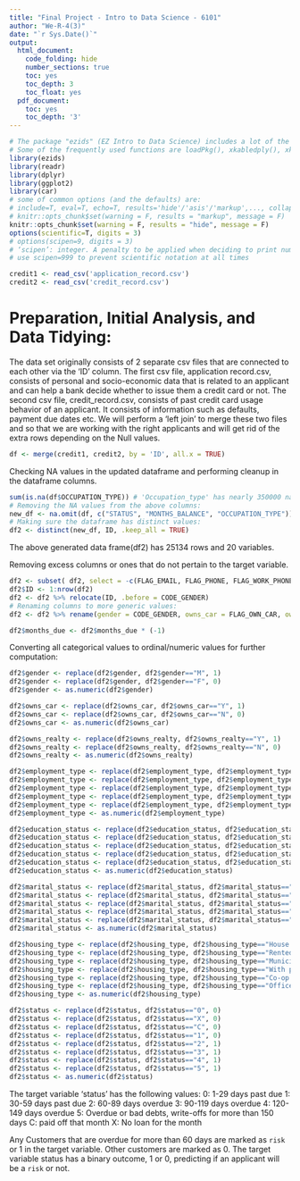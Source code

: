 ```yaml
---
title: "Final Project - Intro to Data Science - 6101"
author: "We-R-4(3)"
date: "`r Sys.Date()`"
output:
  html_document:
    code_folding: hide
    number_sections: true
    toc: yes
    toc_depth: 3
    toc_float: yes
  pdf_document:
    toc: yes
    toc_depth: '3'
---
```


```r
# The package "ezids" (EZ Intro to Data Science) includes a lot of the helper functions we developed for the course. 
# Some of the frequently used functions are loadPkg(), xkabledply(), xkablesummary(), uzscale(), etc.
library(ezids)
library(readr)
library(dplyr)
library(ggplot2)
library(car)
# some of common options (and the defaults) are: 
# include=T, eval=T, echo=T, results='hide'/'asis'/'markup',..., collapse=F, warning=T, message=T, error=T, cache=T, fig.width=6, fig.height=4, fig.dim=c(6,4) #inches, fig.align='left'/'center','right', 
# knitr::opts_chunk$set(warning = F, results = "markup", message = F)
knitr::opts_chunk$set(warning = F, results = "hide", message = F)
options(scientific=T, digits = 3) 
# options(scipen=9, digits = 3) 
# ‘scipen’: integer. A penalty to be applied when deciding to print numeric values in fixed or exponential notation.  Positive values bias towards fixed and negative towards scientific notation: fixed notation will be preferred unless it is more than ‘scipen’ digits wider.
# use scipen=999 to prevent scientific notation at all times
```

```r
credit1 <- read_csv('application_record.csv')
credit2 <- read_csv('credit_record.csv')
```

# Preparation, Initial Analysis, and Data Tidying:

The data set originally consists of 2 separate csv files that are connected to each other via the 'ID' column. The first csv file, application record.csv, consists of personal and socio-economic data that is related to an applicant and can help a bank decide whether to issue them a credit card or not. The second csv file, credit_record.csv, consists of past credit card usage behavior of an applicant. It consists of information such as defaults, payment due dates etc. We will perform a 'left join' to merge these two files and so that we are working with the right applicants and will get rid of the extra rows depending on the Null values. 

```r
df <- merge(credit1, credit2, by = 'ID', all.x = TRUE)
```

Checking NA values in the updated dataframe and performing cleanup in the dataframe columns. 

```r
sum(is.na(df$OCCUPATION_TYPE)) # 'Occupation_type' has nearly 350000 na values in the original dataframe, along with 'Status' and 'months_balance'.
# Removing the NA values from the above columns:
new_df <- na.omit(df, c("STATUS", "MONTHS_BALANCE", "OCCUPATION_TYPE"))
# Making sure the dataframe has distinct values: 
df2 <- distinct(new_df, ID, .keep_all = TRUE)

```
The above generated data frame(df2) has 25134 rows and 20 variables. 

Removing excess columns or ones that do not pertain to the target variable. 

```r
df2 <- subset( df2, select = -c(FLAG_EMAIL, FLAG_PHONE, FLAG_WORK_PHONE, DAYS_EMPLOYED, DAYS_BIRTH, ID, OCCUPATION_TYPE))
df2$ID <- 1:nrow(df2)
df2 <- df2 %>% relocate(ID, .before = CODE_GENDER)
# Renaming columns to more generic values:
df2 <- df2 %>% rename(gender = CODE_GENDER, owns_car = FLAG_OWN_CAR, owns_realty = FLAG_OWN_REALTY, children = CNT_CHILDREN, total_income = AMT_INCOME_TOTAL, employment_type = NAME_INCOME_TYPE, education_status = NAME_EDUCATION_TYPE, marital_status = NAME_FAMILY_STATUS, housing_type = NAME_HOUSING_TYPE, owns_mobile = FLAG_MOBIL, family_members = CNT_FAM_MEMBERS, months_due = MONTHS_BALANCE, status = STATUS)

df2$months_due <- df2$months_due * (-1)

```

Converting all categorical values to ordinal/numeric values for further computation:


```r
df2$gender <- replace(df2$gender, df2$gender=="M", 1)
df2$gender <- replace(df2$gender, df2$gender=="F", 0)
df2$gender <- as.numeric(df2$gender)

df2$owns_car <- replace(df2$owns_car, df2$owns_car=="Y", 1)
df2$owns_car <- replace(df2$owns_car, df2$owns_car=="N", 0)
df2$owns_car <- as.numeric(df2$owns_car)

df2$owns_realty <- replace(df2$owns_realty, df2$owns_realty=="Y", 1)
df2$owns_realty <- replace(df2$owns_realty, df2$owns_realty=="N", 0)
df2$owns_realty <- as.numeric(df2$owns_realty)

df2$employment_type <- replace(df2$employment_type, df2$employment_type=="Working", 0)
df2$employment_type <- replace(df2$employment_type, df2$employment_type=="Commercial associate", 1)
df2$employment_type <- replace(df2$employment_type, df2$employment_type=="State servant", 2)
df2$employment_type <- replace(df2$employment_type, df2$employment_type=="Student", 3)
df2$employment_type <- replace(df2$employment_type, df2$employment_type=="Pensioner", 4)
df2$employment_type <- as.numeric(df2$employment_type)

df2$education_status <- replace(df2$education_status, df2$education_status=="Secondary / secondary special", 0)
df2$education_status <- replace(df2$education_status, df2$education_status=="Higher education", 1)
df2$education_status <- replace(df2$education_status, df2$education_status=="Incomplete higher", 2)
df2$education_status <- replace(df2$education_status, df2$education_status=="Lower secondary", 3)
df2$education_status <- replace(df2$education_status, df2$education_status=="Academic degree", 4)
df2$education_status <- as.numeric(df2$education_status)

df2$marital_status <- replace(df2$marital_status, df2$marital_status=="Married", 0)
df2$marital_status <- replace(df2$marital_status, df2$marital_status=="Single / not married", 1)
df2$marital_status <- replace(df2$marital_status, df2$marital_status=="Civil marriage", 2)
df2$marital_status <- replace(df2$marital_status, df2$marital_status=="Separated", 3)
df2$marital_status <- replace(df2$marital_status, df2$marital_status=="Widow", 4)
df2$marital_status <- as.numeric(df2$marital_status)

df2$housing_type <- replace(df2$housing_type, df2$housing_type=="House / apartment", 0)
df2$housing_type <- replace(df2$housing_type, df2$housing_type=="Rented apartment", 1)
df2$housing_type <- replace(df2$housing_type, df2$housing_type=="Municipal apartment", 2)
df2$housing_type <- replace(df2$housing_type, df2$housing_type=="With parents", 3)
df2$housing_type <- replace(df2$housing_type, df2$housing_type=="Co-op apartment", 4)
df2$housing_type <- replace(df2$housing_type, df2$housing_type=="Office apartment", 5)
df2$housing_type <- as.numeric(df2$housing_type)

df2$status <- replace(df2$status, df2$status=="0", 0)
df2$status <- replace(df2$status, df2$status=="X", 0)
df2$status <- replace(df2$status, df2$status=="C", 0)
df2$status <- replace(df2$status, df2$status=="1", 0)
df2$status <- replace(df2$status, df2$status=="2", 1)
df2$status <- replace(df2$status, df2$status=="3", 1)
df2$status <- replace(df2$status, df2$status=="4", 1)
df2$status <- replace(df2$status, df2$status=="5", 1)
df2$status <- as.numeric(df2$status)

```

The target variable 'status' has the following values:
0: 1-29 days past due
1: 30-59 days past due
2: 60-89 days overdue
3: 90-119 days overdue
4: 120-149 days overdue
5: Overdue or bad debts, write-offs for more than 150 days 
C: paid off that month 
X: No loan for the month

Any Customers that are overdue for more than 60 days are marked as `risk` or 1 in the target variable. Other customers are marked as 0. 
The target variable status has a binary outcome, 1 or 0, predicting if an applicant will be a `risk` or not. 

```r


```